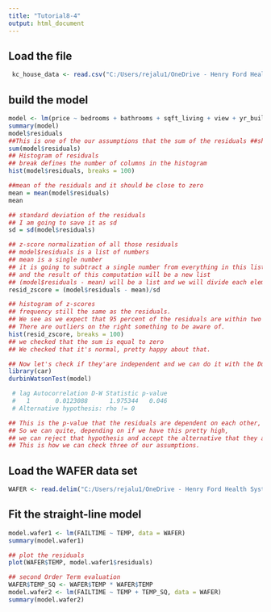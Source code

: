 ```yaml
---
title: "Tutorial8-4"
output: html_document
---
```


## Load the file
```r
 kc_house_data <- read.csv("C:/Users/rejalu1/OneDrive - Henry Ford Health System/DSC423/DataSets/kc_house_data.csv")
```

## build the model
```r
model <- lm(price ~ bedrooms + bathrooms + sqft_living + view + yr_built, data = kc_house_data)
summary(model)
model$residuals
##This is one of the our assumptions that the sum of the residuals ##should add up to zero. 
sum(model$residuals)
## Histogram of residuals
## break defines the number of columns in the histogram
hist(model$residuals, breaks = 100)

##mean of the residuals and it should be close to zero
mean = mean(model$residuals)
mean

## standard deviation of the residuals 
## I am going to save it as sd
sd = sd(model$residuals)

## z-score normalization of all those residuals
## model$residuals is a list of numbers 
## mean is a single number
## it is going to subtract a single number from everything in this list
## and the result of this computation will be a new list
## (model$residuals - mean) will be a list and we will divide each element in that list by the standard deviation. 
resid_zscore = (model$residuals - mean)/sd

## histogram of z-scores
## frequency still the same as the residuals.
## We see as we expect that 95 percent of the residuals are within two standard deviations.
## There are outliers on the right something to be aware of.
hist(resid_zscore, breaks = 100)
## we checked that the sum is equal to zero
## We checked that it's normal, pretty happy about that.

## Now let's check if they'are independent and we can do it with the Durbin Watson Test.
library(car)
durbinWatsonTest(model)

 # lag Autocorrelation D-W Statistic p-value
 #   1       0.0123088      1.975344   0.046
 # Alternative hypothesis: rho != 0

## This is the p-value that the residuals are dependent on each other,
## So we can quite, depending on if we have this pretty high,
## we can reject that hypothesis and accept the alternative that they are not dependent on one another.
## This is how we can check three of our assumptions.
```

## Load the WAFER data set
```r
WAFER <- read.delim("C:/Users/rejalu1/OneDrive - Henry Ford Health System/DSC423/DataSets/WAFER.txt")

```

## Fit the straight-line model
```r
model.wafer1 <- lm(FAILTIME ~ TEMP, data = WAFER)
summary(model.wafer1)

## plot the residuals
plot(WAFER$TEMP, model.wafer1$residuals)

## second Order Term evaluation 
WAFER$TEMP_SQ <- WAFER$TEMP * WAFER$TEMP
model.wafer2 <- lm(FAILTIME ~ TEMP + TEMP_SQ, data = WAFER)
summary(model.wafer2)
```



